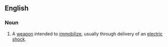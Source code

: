 ==English==

===Noun===
{{en-noun}}

# A [[weapon]] intended to [[immobilize]], usually through delivery of an [[electric shock]].